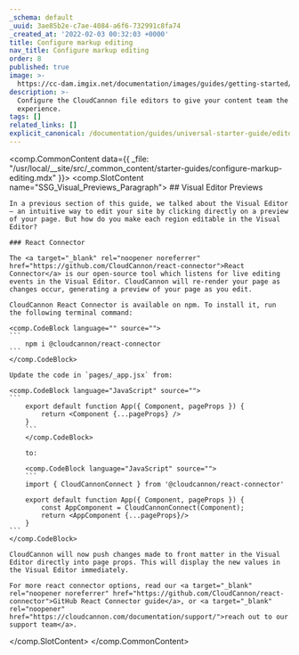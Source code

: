 ```yaml
---
_schema: default
_uuid: 3ae85b2e-c7ae-4084-a6f6-732991c8fa74
_created_at: '2022-02-03 00:32:03 +0000'
title: Configure markup editing
nav_title: Configure markup editing
order: 8
published: true
image: >-
  https://cc-dam.imgix.net/documentation/images/guides/getting-started/guide-thumbnails/CloudCannon-Getting-Started-Thumbnail-Gatsby.png
description: >-
  Configure the CloudCannon file editors to give your content team the best
  experience.
tags: []
related_links: []
explicit_canonical: /documentation/guides/universal-starter-guide/editor-configuration/
---
```

<comp.CommonContent data={{ _file: "/usr/local/__site/src/_common_content/starter-guides/configure-markup-editing.mdx" }}>
  <comp.SlotContent name="SSG_Visual_Previews_Paragraph">
    ## Visual Editor Previews

    In a previous section of this guide, we talked about the Visual Editor — an intuitive way to edit your site by clicking directly on a preview of your page. But how do you make each region editable in the Visual Editor?

    ### React Connector

    The <a target="_blank" rel="noopener noreferrer" href="https://github.com/CloudCannon/react-connector">React Connector</a> is our open-source tool which listens for live editing events in the Visual Editor. CloudCannon will re-render your page as changes occur, generating a preview of your page as you edit.

    CloudCannon React Connector is available on npm. To install it, run the following terminal command:

    <comp.CodeBlock language="" source="">
    ```
        npm i @cloudcannon/react-connector
    ```
    </comp.CodeBlock>

    Update the code in `pages/_app.jsx` from:

    <comp.CodeBlock language="JavaScript" source="">
    ```
        export default function App({ Component, pageProps }) {
        	return <Component {...pageProps} />
        }
        ```
        </comp.CodeBlock>

        to:

        <comp.CodeBlock language="JavaScript" source="">
        ```
        import { CloudCannonConnect } from '@cloudcannon/react-connector'

        export default function App({ Component, pageProps }) {
        	const AppComponent = CloudCannonConnect(Component);
        	return <AppComponent {...pageProps}/>
        }
    ```
    </comp.CodeBlock>

    CloudCannon will now push changes made to front matter in the Visual Editor directly into page props. This will display the new values in the Visual Editor immediately.

    For more react connector options, read our <a target="_blank" rel="noopener noreferrer" href="https://github.com/CloudCannon/react-connector">GitHub React Connector guide</a>, or <a target="_blank" rel="noopener" href="https://cloudcannon.com/documentation/support/">reach out to our support team</a>.
  </comp.SlotContent>
</comp.CommonContent>